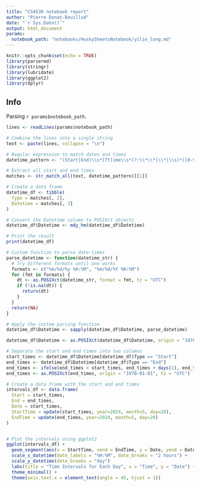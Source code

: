 ```yaml
---
title: "CS4530 notebook report"
author: "Pierre Donat-Bouillud"
date: "`r Sys.Date()`"
output: html_document
params:
  notebook_path: "notebooks/HuskySheetsNotebook/yilin_long.md"
---
```


```r
knitr::opts_chunk$set(echo = TRUE)
library(parsermd)
library(stringr)
library(lubridate)
library(ggplot2)
library(dplyr)
```

## Info

Parsing `r params$notebook_path`.




```r
lines <- readLines(params$notebook_path)

# Combine the lines into a single string
text <- paste(lines, collapse = "\n")

# Regular expression to match dates and times
datetime_pattern <- "(Start|End)\\s*[Tt]ime\\s*(?:\\*\\*|\\*|\\s)*([0-9]{1,2}/[0-9]{1,2}/[0-9]{2}\\s+[0-9]{1,2}:[0-9]{2})"

# Extract all start and end times
matches <- str_match_all(text, datetime_pattern)[[1]]

# Create a data frame
datetime_df <- tibble(
  Type = matches[, 2],
  Datetime = matches[, 3]
)

# Convert the Datetime column to POSIXct objects
datetime_df$Datetime <- mdy_hm(datetime_df$Datetime)

# Print the result
print(datetime_df)
```

```r
# Custom function to parse date-times
parse_datetime <- function(datetime_str) {
  # Try different formats until one works
  formats <- c("%m/%d/%y %H:%M", "%m/%d/%Y %H:%M")
  for (fmt in formats) {
    dt <- as.POSIXct(datetime_str, format = fmt, tz = "UTC")
    if (!is.na(dt)) {
      return(dt)
    }
  }
  return(NA)
}

# Apply the custom parsing function
datetime_df$Datetime <- sapply(datetime_df$Datetime, parse_datetime)

datetime_df$Datetime <- as.POSIXct(datetime_df$Datetime, origin = "1970-01-01", tz = "UTC")

# Separate the start and end times into two columns
start_times <- datetime_df$Datetime[datetime_df$Type == "Start"]
end_times <- datetime_df$Datetime[datetime_df$Type == "End"]
end_times <- ifelse(end_times < start_times, end_times + days(1), end_times)
end_times <- as.POSIXct(end_times, origin = "1970-01-01", tz = "UTC")

# Create a data frame with the start and end times
intervals_df <- data.frame(
  Start = start_times,
  End = end_times,
  Date = start_times,
  StartTime = update(start_times, year=2024, month=5, day=28),
  EndTime = update(end_times, year=2024, month=5, day=28)
)


# Plot the intervals using ggplot2
ggplot(intervals_df) +
  geom_segment(aes(x = StartTime, xend = EndTime, y = Date, yend = Date), color = "blue", linewidth = 1.5) +
  scale_x_datetime(date_labels = "%H:%M", date_breaks = "2 hours") +
  scale_y_datetime(date_breaks = "day")
  labs(title = "Time Intervals for Each Day", x = "Time", y = "Date") +
  theme_minimal() +
  theme(axis.text.x = element_text(angle = 45, hjust = 1))
```

